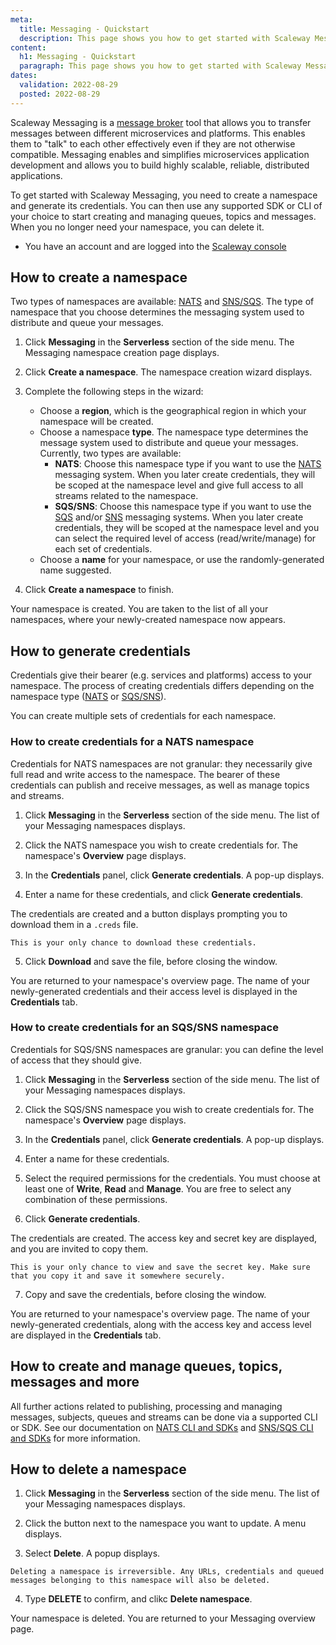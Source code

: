 ```yaml
---
meta:
  title: Messaging - Quickstart
  description: This page shows you how to get started with Scaleway Messaging.
content:
  h1: Messaging - Quickstart
  paragraph: This page shows you how to get started with Scaleway Messaging.
dates:
  validation: 2022-08-29
  posted: 2022-08-29
---
```


Scaleway Messaging is a [message broker](/compute/messaging/concepts#messaging) tool that allows you to transfer messages between different microservices and platforms. This enables them to "talk" to each other effectively even if they are not otherwise compatible. Messaging enables and simplifies microservices application development and allows you to build highly scalable, reliable, distributed applications.

To get started with Scaleway Messaging, you need to create a namespace and generate its credentials. You can then use any supported SDK or CLI of your choice to start creating and managing queues, topics and messages. When you no longer need your namespace, you can delete it.

<Message type="requirement">

  - You have an account and are logged into the [Scaleway console](https://console.scaleway.com)

</Message>

## How to create a namespace

Two types of namespaces are available: [NATS](/compute/messaging/concepts#nats) and [SNS/SQS](/compute/messaging/concepts#sqssns). The type of namespace that you choose determines the messaging system used to distribute and queue your messages.

1. Click **Messaging** in the **Serverless** section of the side menu. The Messaging namespace creation page displays.

2. Click **Create a namespace**. The namespace creation wizard displays.

  <Lightbox src="scaleway-namespace-creation.webp" alt="" />

3. Complete the following steps in the wizard: 

    - Choose a **region**, which is the geographical region in which your namespace will be created.
    - Choose a namespace **type**. The namespace type determines the message system used to distribute and queue your messages. Currently, two types are available:
        - **NATS**: Choose this namespace type if you want to use the [NATS](/compute/messaging/concepts#nats) messaging system. When you later create credentials, they will be scoped at the namespace level and give full access to all streams related to the namespace.
        - **SQS/SNS**: Choose this namespace type if you want to use the [SQS](/compute/messaging/concepts#sqssns) and/or [SNS](/compute/messaging/concepts#sns) messaging systems. When you later create credentials, they will be scoped at the namespace level and you can select the required level of access (read/write/manage) for each set of credentials. 
    - Choose a **name** for your namespace, or use the randomly-generated name suggested.

4. Click **Create a namespace** to finish.

Your namespace is created. You are taken to the list of all your namespaces, where your newly-created namespace now appears.

## How to generate credentials

Credentials give their bearer (e.g. services and platforms) access to your namespace. The process of creating credentials differs depending on the namespace type ([NATS](/compute/messaging/concepts#nats) or [SQS/SNS](/compute/messaging/concepts#sqssns)).

You can create multiple sets of credentials for each namespace.

### How to create credentials for a NATS namespace

Credentials for NATS namespaces are not granular: they necessarily give full read and write access to the namespace. The bearer of these credentials can publish and receive messages, as well as manage topics and streams.

1. Click **Messaging** in the **Serverless** section of the side menu. The list of your Messaging namespaces displays.

2. Click the NATS namespace you wish to create credentials for. The namespace's **Overview** page displays.

3. In the **Credentials** panel, click **Generate credentials**. A pop-up displays.

  <Lightbox src="scaleway-nats-credentials.webp" alt="" />

4. Enter a name for these credentials, and click **Generate credentials**.

  The credentials are created and a button displays prompting you to download them in a `.creds` file. 

  <Lightbox src="scaleway-nats-creds-generated.webp" alt="" />
  
  <Message type="important">

    This is your only chance to download these credentials.

  </Message>

5. Click **Download** and save the file, before closing the window.

  You are returned to your namespace's overview page. The name of your newly-generated credentials and their access level is displayed in the **Credentials** tab.

### How to create credentials for an SQS/SNS namespace

Credentials for SQS/SNS namespaces are granular: you can define the level of access that they should give.

1. Click **Messaging** in the **Serverless** section of the side menu. The list of your Messaging namespaces displays.

2. Click the SQS/SNS namespace you wish to create credentials for. The namespace's **Overview** page displays.

3. In the **Credentials** panel, click **Generate credentials**. A pop-up displays.

  <Lightbox src="scaleway-sqssns-credentials.webp" alt="" />

4. Enter a name for these credentials.

5. Select the required permissions for the credentials. You must choose at least one of **Write**, **Read** and **Manage**. You are free to select any combination of these permissions. 

6. Click **Generate credentials**.

  The credentials are created. The access key and secret key are displayed, and you are invited to copy them.

  <Lightbox src="scaleway-sqssns-creds-generated.webp" alt="" />
  
  <Message type="important">

    This is your only chance to view and save the secret key. Make sure that you copy it and save it somewhere securely.

  </Message>

7. Copy and save the credentials, before closing the window.

  You are returned to your namespace's overview page. The name of your newly-generated credentials, along with the access key and access level are displayed in the **Credentials** tab.

## How to create and manage queues, topics, messages and more

All further actions related to publishing, processing and managing messages, subjects, queues and streams can be done via a supported CLI or SDK. See our documentation on [NATS CLI and SDKs](/compute/messaging/reference-content/nats-overview#further-actions:-nats-cli-and-nats-sdk) and [SNS/SQS CLI and SDKs](compute/messaging/reference-content/snssqs-overview/further-actions) for more information.

## How to delete a namespace

1. Click **Messaging** in the **Serverless** section of the side menu. The list of your Messaging namespaces displays.

2. Click the <Icon name="more" /> button next to the namespace you want to update. A menu displays.

  <Lightbox src="scaleway-namespace-menu.webp" alt="" />

3. Select **Delete**. A popup displays.

  <Lightbox src="scaleway-delete-namespace.webp" alt="" />

  <Message type="important">

    Deleting a namespace is irreversible. Any URLs, credentials and queued messages belonging to this namespace will also be deleted.

  </Message>

4. Type **DELETE** to confirm, and clikc **Delete namespace**.

  Your namespace is deleted. You are returned to your Messaging overview page.


